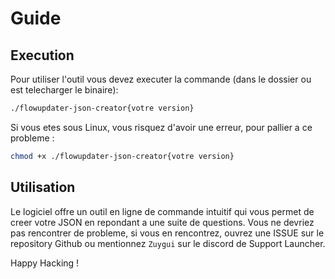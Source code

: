 # Guide

## Execution

Pour utiliser l'outil vous devez executer la commande (dans le dossier ou est telecharger le binaire):

```bash
./flowupdater-json-creator{votre version}
```

Si vous etes sous Linux, vous risquez d'avoir une erreur, pour pallier a ce probleme :

```bash
chmod +x ./flowupdater-json-creator{votre version}
```

## Utilisation

Le logiciel offre un outil en ligne de commande intuitif qui vous permet de creer votre JSON en repondant a une suite de questions.
Vous ne devriez pas rencontrer de probleme, si vous en rencontrez, ouvrez une ISSUE sur le repository Github ou mentionnez `Zuygui` sur le discord de Support Launcher.

Happy Hacking !
